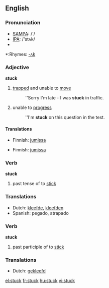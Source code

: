 ==English==

===Pronunciation===
*[[w:SAMPA|SAMPA]]: /'/
*[[w:IPA|IPA]]: /'stʌk/
*{{audio|en-us-stuck.ogg|Audio (US)}}

*:Rhymes: [[Rhymes:English:-ʌk|-ʌk]]

===Adjective===
'''stuck'''
#[[trapped]] and unable to [[move]]
#:''Sorry I'm late - I was '''stuck''' in traffic.
#unable to [[progress]]
#:''I'm '''stuck''' on this question in the test.

====Translations====
{{trans-top|trapped and unable to move}}
*Finnish: [[jumissa]]
{{trans-mid}}
{{trans-bottom}}

{{trans-top|unable to progress}}
*Finnish: [[jumissa]]
{{trans-mid}}
{{trans-bottom}}

===Verb===
'''stuck'''

# past tense of to [[stick]]

===Translations===
*Dutch: [[kleefde]], [[kleefden]]
*Spanish: pegado, atrapado

===Verb===
'''stuck'''

# past participle of to [[stick]]

===Translations===
*Dutch: [[gekleefd]]

[[el:stuck]]
[[fr:stuck]]
[[hu:stuck]]
[[vi:stuck]]